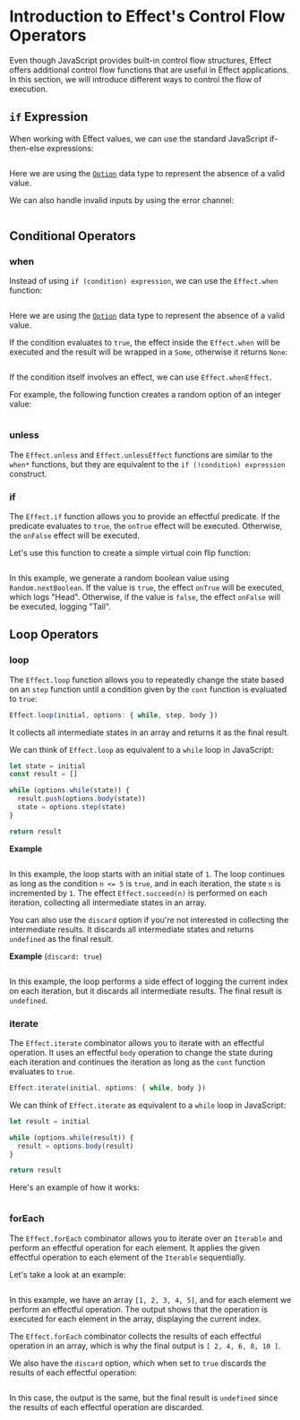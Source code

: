 # Introduction to Effect's Control Flow Operators

Even though JavaScript provides built-in control flow structures, Effect offers additional control flow functions that are useful in Effect applications. In this section, we will introduce different ways to control the flow of execution.

## `if` Expression

When working with Effect values, we can use the standard JavaScript if-then-else expressions:

```ts file=<rootDir>/src/guide/control-flow/if-expression.ts

```

Here we are using the [`Option`](./data-types/option) data type to represent the absence of a valid value.

We can also handle invalid inputs by using the error channel:

```ts file=<rootDir>/src/guide/control-flow/if-expression-error-channel.ts

```

## Conditional Operators

### when

Instead of using `if (condition) expression`, we can use the `Effect.when` function:

```ts file=<rootDir>/src/guide/control-flow/when.ts#L1-L6

```

Here we are using the [`Option`](./data-types/option) data type to represent the absence of a valid value.

If the condition evaluates to `true`, the effect inside the `Effect.when` will be executed and the result will be wrapped in a `Some`, otherwise it returns `None`:

```ts file=<rootDir>/src/guide/control-flow/when.ts#L8-

```

If the condition itself involves an effect, we can use `Effect.whenEffect`.

For example, the following function creates a random option of an integer value:

```ts file=<rootDir>/src/guide/control-flow/whenEffect.ts

```

### unless

The `Effect.unless` and `Effect.unlessEffect` functions are similar to the `when*` functions, but they are equivalent to the `if (!condition) expression` construct.

### if

The `Effect.if` function allows you to provide an effectful predicate. If the predicate evaluates to `true`, the `onTrue` effect will be executed. Otherwise, the `onFalse` effect will be executed.

Let's use this function to create a simple virtual coin flip function:

```ts file=<rootDir>/src/guide/control-flow/if.ts

```

In this example, we generate a random boolean value using `Random.nextBoolean`. If the value is `true`, the effect `onTrue` will be executed, which logs "Head". Otherwise, if the value is `false`, the effect `onFalse` will be executed, logging "Tail".

## Loop Operators

### loop

The `Effect.loop` function allows you to repeatedly change the state based on an `step` function until a condition given by the `cont` function is evaluated to `true`:

```ts
Effect.loop(initial, options: { while, step, body })
```

It collects all intermediate states in an array and returns it as the final result.

We can think of `Effect.loop` as equivalent to a `while` loop in JavaScript:

```ts
let state = initial
const result = []

while (options.while(state)) {
  result.push(options.body(state))
  state = options.step(state)
}

return result
```

**Example**

```ts file=<rootDir>/src/guide/control-flow/loop.ts

```

In this example, the loop starts with an initial state of `1`. The loop continues as long as the condition `n <= 5` is `true`, and in each iteration, the state `n` is incremented by `1`. The effect `Effect.succeed(n)` is performed on each iteration, collecting all intermediate states in an array.

You can also use the `discard` option if you're not interested in collecting the intermediate results. It discards all intermediate states and returns `undefined` as the final result.

**Example** (`discard: true`)

```ts file=<rootDir>/src/guide/control-flow/loop-discard.ts

```

In this example, the loop performs a side effect of logging the current index on each iteration, but it discards all intermediate results. The final result is `undefined`.

### iterate

The `Effect.iterate` combinator allows you to iterate with an effectful operation. It uses an effectful `body` operation to change the state during each iteration and continues the iteration as long as the `cont` function evaluates to `true`.

```ts
Effect.iterate(initial, options: { while, body })
```

We can think of `Effect.iterate` as equivalent to a `while` loop in JavaScript:

```ts
let result = initial

while (options.while(result)) {
  result = options.body(result)
}

return result
```

Here's an example of how it works:

```ts file=<rootDir>/src/guide/control-flow/iterate.ts

```

### forEach

The `Effect.forEach` combinator allows you to iterate over an `Iterable` and perform an effectful operation for each element.
It applies the given effectful operation to each element of the `Iterable` sequentially.

Let's take a look at an example:

```ts file=<rootDir>/src/guide/control-flow/forEach.ts

```

In this example, we have an array `[1, 2, 3, 4, 5]`, and for each element we perform an effectful operation. The output shows that the operation is executed for each element in the array, displaying the current index.

The `Effect.forEach` combinator collects the results of each effectful operation in an array, which is why the final output is `[ 2, 4, 6, 8, 10 ]`.

We also have the `discard` option, which when set to `true` discards the results of each effectful operation:

```ts file=<rootDir>/src/guide/control-flow/forEach-discard.ts

```

In this case, the output is the same, but the final result is `undefined` since the results of each effectful operation are discarded.

